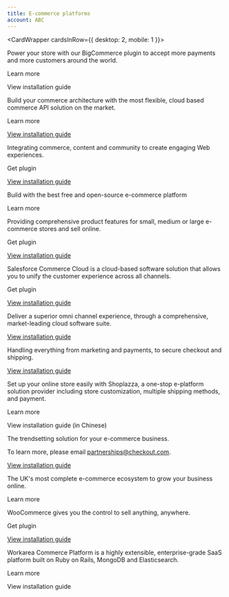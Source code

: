 ```yaml
--- 
title: E-commerce platforms
account: ABC
---
```


<CardWrapper cardsInRow={{ desktop: 2, mobile: 1 }}>
<ContentPanel variant="eCommerce" title="BigCommerce" imgSrc="/docs/Integrate/SDKs/bigcommerce.svg">

Power your store with our BigCommerce plugin to accept more payments and more customers around the world.

<ExternalLink href="https://www.bigcommerce.com/" withArrow>Learn more</ExternalLink>

<ExternalLink href="https://support.bigcommerce.com/s/article/Connecting-with-Checkoutcom"  withArrow>View installation guide</ExternalLink>

</ContentPanel>
<ContentPanel variant="eCommerce" title="Commercetools" imgSrc="/docs/Integrate/SDKs/commercetools.svg">

Build your commerce architecture with the most flexible, cloud based commerce API solution on the market.

<ExternalLink href="https://marketplace.commercetools.com/integration/checkoutcom" withArrow>Learn more</ExternalLink>

[View installation guide](/integrate/e-commerce-platforms/commercetools)


</ContentPanel>
<ContentPanel variant="eCommerce" title="Magento 2" imgSrc="/docs/Integrate/SDKs/magento.svg">

Integrating commerce, content and community to create engaging Web experiences.

<ExternalLink href="https://github.com/checkout/checkout-magento2-plugin" withArrow>Get plugin</ExternalLink>

[View installation guide](/integrate/e-commerce-platforms/magento-2)

</ContentPanel>
<ContentPanel variant="eCommerce" title="OpenCart" imgSrc="/docs/Integrate/SDKs/opencart.svg">

Build with the best free and open-source e-commerce platform

<ExternalLink href="https://www.opencart.com/index.php?route=marketplace/extension/info&extension_id=41648&filter_search=checkout.com&sort=date_added" withArrow>Learn more</ExternalLink>

</ContentPanel>
<ContentPanel variant="eCommerce" title="PrestaShop" imgSrc="/docs/Integrate/SDKs/prestashop-logo.svg">

Providing comprehensive product features for small, medium or large e-commerce stores and sell online.

<ExternalLink href="https://github.com/checkout/checkout-prestashop1.7-plugin/blob/drag-drop/checkoutcom.zip" withArrow>Get plugin</ExternalLink>

[View installation guide](/integrate/e-commerce-platforms/presta-shop)

</ContentPanel>
<ContentPanel variant="eCommerce" title="Salesforce commerce cloud" imgSrc="/docs/Integrate/SDKs/salesforce-logo.svg">

Salesforce Commerce Cloud is a cloud-based software solution that allows you to unify the customer experience across all channels.

<ExternalLink href="https://www.salesforce.com/products/commerce-cloud/partner-marketplace/partners/checkoutcom/" withArrow>Get plugin</ExternalLink>

[View installation guide](/integrate/e-commerce-platforms/salesforce-commerce-cloud)

</ContentPanel>
<ContentPanel variant="eCommerce" title="SAP Commerce Cloud" imgSrc="/docs/Integrate/SDKs/SAP-commerce-cloud-logo.svg">

Deliver a superior omni channel experience, through a comprehensive, market-leading cloud software suite.

[View installation guide](/integrate/e-commerce-platforms/sap-commerce-cloud)

</ContentPanel>
<ContentPanel variant="eCommerce" title="Shopify" imgSrc="/docs/Integrate/SDKs/shopify-logo.svg">

Handling everything from marketing and payments, to secure checkout and shipping.

[View installation guide](/integrate/e-commerce-platforms/shopify)

</ContentPanel>
<ContentPanel variant="eCommerce" title="Shoplazza" imgSrc="/docs/Integrate/SDKs/shoplazza-logo.png">

Set up your online store easily with Shoplazza, a one-stop e-platform solution provider including store customization, multiple shipping methods, and payment. 

<ExternalLink href="https://www.shoplazza.io/" withArrow>Learn more</ExternalLink>

<ExternalLink href="https://helpcenter.shoplazza.com/hc/zh-cn/articles/4403660955673"  withArrow>View installation guide (in Chinese)</ExternalLink>

</ContentPanel>
<ContentPanel variant="eCommerce" title="Shopware" imgSrc="/docs/Integrate/SDKs/shopware-logo.svg">

The trendsetting solution for your e-commerce business.

To learn more, please email <ExternalLink href="mailto:partnerships@checkout.com">partnerships@checkout.com</ExternalLink>.

[View installation guide](/integrate/e-commerce-platforms/shopware)

</ContentPanel>
<ContentPanel variant="eCommerce" title="Visualsoft" imgSrc="/docs/Integrate/SDKs/visualsoft-logo.svg">

The UK's most complete e-commerce ecosystem to grow your business online.

<ExternalLink href="http://features.visualsoft.co.uk/features/checkoutcom-primary-payment-gateway" withArrow>Learn more</ExternalLink>

</ContentPanel>
<ContentPanel variant="eCommerce" title="WooCommerce" imgSrc="/docs/Integrate/SDKs/woocommerce-logo.svg">

WooCommerce gives you the control to sell anything, anywhere.

<ExternalLink href="https://wordpress.org/plugins/checkout-com-unified-payments-api/" withArrow>Get plugin</ExternalLink>

[View installation guide](/integrate/e-commerce-platforms/woocommerce)

</ContentPanel>
<ContentPanel variant="eCommerce" title="Workarea Commerce Platform" imgSrc="/docs/Integrate/SDKs/workarea-commerce-platform-logo.svg">

Workarea Commerce Platform is a highly extensible, enterprise-grade SaaS platform built on Ruby on Rails, MongoDB and Elasticsearch.

<ExternalLink href="https://www.workarea.com" withArrow>Learn more</ExternalLink>

<ExternalLink href="https://plugins.workarea.com/plugins/checkoutdotcom"  withArrow>View installation guide</ExternalLink>

</ContentPanel>
</CardWrapper>
